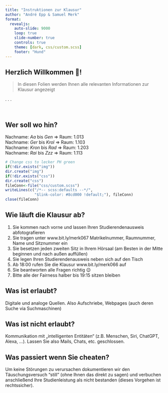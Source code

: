 ```yaml
---
title: "Instruktionen zur Klausur"
author: "André Epp & Samuel Merk"
format: 
  revealjs:
    auto-slide: 9000
    loop: true
    slide-number: true
    controls: true
    theme: [dark, css/custom.scss]
    footer: "Hund"
---
```


## Herzlich Willkommen 🤗!
> In diesen Folien werden Ihnen alle relevanten Informationen zur Klausur angezeigt


. . .

<br>

::: {.callout-note}
## Wer soll wo hin?
Nachname: *Aa* bis *Gen* $\Rightarrow$ Raum: 1.013  
Nachname: *Ger* bis *Krol* $\Rightarrow$ Raum: 1.103   
Nachname: *Kron* bis *Rad* $\Rightarrow$ Raum: 1.203   
Nachname: *Rai* bis *Zzz* $\Rightarrow$ Raum: 1.113   
:::

```r
# Change css to lecker PH green
if(!dir.exists("img"))
dir.create("img")
if(!dir.exists("css"))
dir.create("css")
fileConn<-file("css/custom.scss")
writeLines(c("/*-- scss:defaults --*/",
             "$link-color: #8cd000 !default;"), fileConn)
close(fileConn)
```

## Wie läuft die Klausur ab? {.smaller}
1) Sie kommen nach vorne und lassen Ihren Studierendenausweis abfotografieren
2) Sie tragen unter www.bit.ly/merk067 Matrikelnummer, Raumnummer, Name und Sitznummer ein
3) Sie besetzen jeden zweiten Sitz in Ihrem Hörsaal (am Besten in der Mitte beginnen und nach außen auffüllen)
4) Sie legen Ihren Studierendenausweis neben sich auf den Tisch
5) Ab 18:00 rufen Sie die Klausur www.bit.ly/merk066 auf
6) Sie beantworten alle Fragen richtig 😉
7) Bitte alle der Fairness halber bis 19:15 sitzen bleiben

## 
::: {.callout-note icon=false}

## Was ist erlaubt?
Digitale und analoge Quellen. Also Aufschriebe, Webpages (auch deren Suche via Suchmaschinen)
:::

::: {.callout-important icon=true}
## Was ist nicht erlaubt?
Kommunikation mit „intelligenten Entitäten“ (z.B. Menschen, Siri, ChatGPT, Alexa, …).
Lassen Sie also Mails, Chats, etc. geschlossen.
:::

::: {.callout-caution icon=true}
## Was passiert wenn Sie cheaten?
Um keine Störungen zu verursachen dokumentieren wir den Täuschungsversuch "still" (ohne Ihnen das direkt zu sagen) und verbuchen anschließend Ihre Studienleistung als nicht bestanden (dieses Vorgehen ist rechtssicher).
:::
